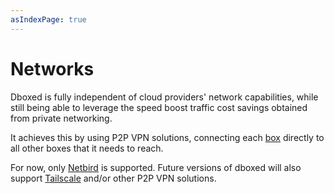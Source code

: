 ```yaml
---
asIndexPage: true
---
```


# Networks

Dboxed is fully independent of cloud providers' network capabilities, while still being able to leverage the speed boost
traffic cost savings obtained from private networking.

It achieves this by using P2P VPN solutions, connecting each [box](boxes) directly to all other boxes that it needs
to reach.

For now, only [Netbird](https://netbird.io) is supported. Future versions of dboxed will also support
[Tailscale](https://tailscale.com/) and/or other P2P VPN solutions.
